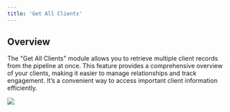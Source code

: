 ```yaml
---
title: 'Get All Clients'
---
```


## Overview

The "Get All Clients" module allows you to retrieve multiple client records from the pipeline at once. This feature provides a comprehensive overview of your clients, making it easier to manage relationships and track engagement. It’s a convenient way to access important client information efficiently.

![](/images/workflows/get_all_clients001.png)